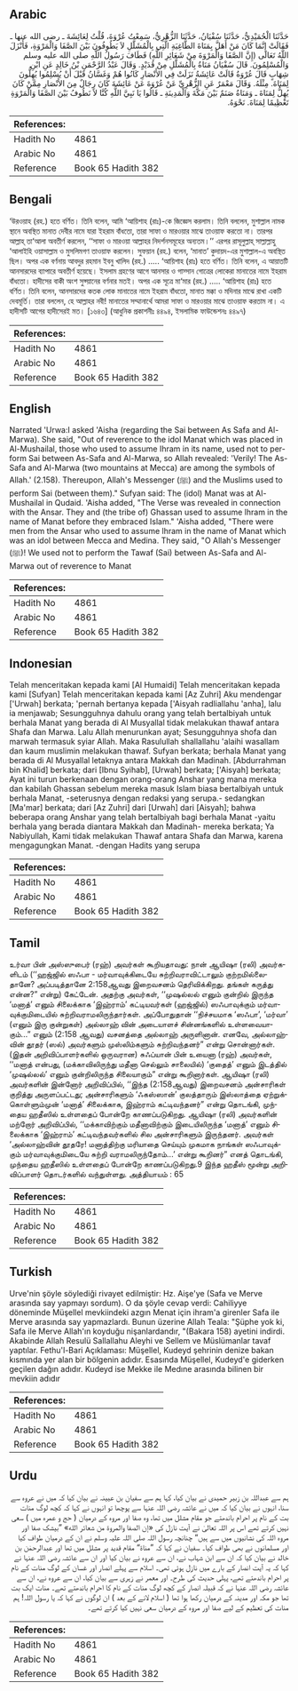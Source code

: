 ## Arabic


<div dir="rtl" lang="ar" style={{fontSize:'larger',backgroundColor:'#f8f9fa',padding:20}}>
حَدَّثَنَا الْحُمَيْدِيُّ، حَدَّثَنَا سُفْيَانُ، حَدَّثَنَا الزُّهْرِيُّ، سَمِعْتُ عُرْوَةَ، قُلْتُ لِعَائِشَةَ ـ رضى الله عنها ـ فَقَالَتْ إِنَّمَا كَانَ مَنْ أَهَلَّ بِمَنَاةَ الطَّاغِيَةِ الَّتِي بِالْمُشَلَّلِ لاَ يَطُوفُونَ بَيْنَ الصَّفَا وَالْمَرْوَةِ، فَأَنْزَلَ اللَّهُ تَعَالَى ‏(‏إِنَّ الصَّفَا وَالْمَرْوَةَ مِنْ شَعَائِرِ اللَّهِ‏)‏ فَطَافَ رَسُولُ اللَّهِ صلى الله عليه وسلم وَالْمُسْلِمُونَ‏.‏ قَالَ سُفْيَانُ مَنَاةُ بِالْمُشَلَّلِ مِنْ قُدَيْدٍ‏.‏ وَقَالَ عَبْدُ الرَّحْمَنِ بْنُ خَالِدٍ عَنِ ابْنِ شِهَابٍ قَالَ عُرْوَةُ قَالَتْ عَائِشَةُ نَزَلَتْ فِي الأَنْصَارِ كَانُوا هُمْ وَغَسَّانُ قَبْلَ أَنْ يُسْلِمُوا يُهِلُّونَ لِمَنَاةَ‏.‏ مِثْلَهُ‏.‏ وَقَالَ مَعْمَرٌ عَنِ الزُّهْرِيِّ عَنْ عُرْوَةَ عَنْ عَائِشَةَ كَانَ رِجَالٌ مِنَ الأَنْصَارِ مِمَّنْ كَانَ يُهِلُّ لِمَنَاةَ ـ وَمَنَاةُ صَنَمٌ بَيْنَ مَكَّةَ وَالْمَدِينَةِ ـ قَالُوا يَا نَبِيَّ اللَّهِ كُنَّا لاَ نَطُوفُ بَيْنَ الصَّفَا وَالْمَرْوَةِ تَعْظِيمًا لِمَنَاةَ‏.‏ نَحْوَهُ‏.‏
</div>
<div style={{backgroundColor:'#f8f9fa',padding:20, marginBottom: 10}}><table> <thead> <tr> <th>References:</th> <th></th> </tr> </thead> <tbody><tr><td>Hadith No</td><td>4861</td></tr><tr><td>Arabic No</td><td>4861</td></tr><tr><td>Reference</td><td>Book 65 Hadith 382</td></tr></tbody></table></div>

## Bengali


<div dir="ltr" lang="bn" style={{fontSize:'larger',backgroundColor:'#f8f9fa',padding:20}}>
‘উরওয়াহ (রহ.) হতে বর্ণিত। তিনি বলেন, আমি ‘আয়িশাহ (রাঃ)-কে জিজ্ঞেস করলাম। তিনি বললেন, মুশাল্লাল নামক স্থানে অবস্থিত মানাত দেবীর নামে যারা ইহরাম বাঁধতো, তারা সাফা ও মারওয়ার মাঝে তাওয়াফ করতো না। তারপর আল্লাহ্ তা‘আলা অবতীর্ণ করলেন, ‘‘সাফা ও মারওয়া আল্লাহর নিদর্শনসমূহের অন্যতম।’’ এরপর রাসূলুল্লাহ্ সাল্লাল্লাহু ‘আলাইহি ওয়াসাল্লাম ও মুসলিমগণ তাওয়াফ করলেন। সুফয়ান (রহ.) বলেন, ‘মানাত’ কুদায়দ-এর মুশাল্লাল-এ অবস্থিত ছিল। অপর এক বর্ণনায় আবদুর রহমান ইবনু খালিদ (রহ.) ..... ‘আয়িশাহ (রাঃ) হতে বর্ণিত। তিনি বলেন, এ আয়াতটি আনসারদের ব্যাপারে অবতীর্ণ হয়েছে। ইসলাম গ্রহণের আগে আনসার ও গাস্সান গোত্রের লোকেরা মানাতের নামে ইহরাম বাঁধতো। হাদীসের বাকী অংশ সুফ্য়ানের বর্ণনার মতই। অপর এক সূত্রে মা‘মার (রহ.) ..... ‘আয়িশাহ (রাঃ) হতে বর্ণিত। তিনি বলেন, আনসারদের কতক লোক মানাতের নামে ইহরাম বাঁধতো, মানাত মক্কা ও মদিনার মাঝে রাখা একটি দেবমূর্তি। তারা বললেন, হে আল্লাহর নবী! মানাতের সম্মানার্থে আমরা সাফা ও মারওয়ার মাঝে তাওয়াফ করতাম না। এ হাদীসটি আগের হাদীসেরই মত। [১৬৪৩] (আধুনিক প্রকাশনীঃ ৪৪৯৪, ইসলামিক ফাউন্ডেশনঃ ৪৪৯৭)
</div>
<div style={{backgroundColor:'#f8f9fa',padding:20, marginBottom: 10}}><table> <thead> <tr> <th>References:</th> <th></th> </tr> </thead> <tbody><tr><td>Hadith No</td><td>4861</td></tr><tr><td>Arabic No</td><td>4861</td></tr><tr><td>Reference</td><td>Book 65 Hadith 382</td></tr></tbody></table></div>

## English


<div dir="ltr" lang="en" style={{fontSize:'larger',backgroundColor:'#f8f9fa',padding:20}}>
Narrated 'Urwa:I asked 'Aisha (regarding the Sai between As Safa and Al-Marwa). She said, "Out of reverence to the idol Manat which was placed in Al-Mushailal, those who used to assume Ihram in its name, used not to perform Sai between As-Safa and Al-Marwa, so Allah revealed: 'Verily! The As-Safa and Al-Marwa (two mountains at Mecca) are among the symbols of Allah.' (2.158). Thereupon, Allah's Messenger (ﷺ) and the Muslims used to perform Sai (between them)." Sufyan said: The (idol) Manat was at Al-Mushailal in Qudaid. 'Aisha added, "The Verse was revealed in connection with the Ansar. They and (the tribe of) Ghassan used to assume lhram in the name of Manat before they embraced Islam." 'Aisha added, "There were men from the Ansar who used to assume lhram in the name of Manat which was an idol between Mecca and Medina. They said, "O Allah's Messenger (ﷺ)! We used not to perform the Tawaf (Sai) between As-Safa and Al-Marwa out of reverence to Manat
</div>
<div style={{backgroundColor:'#f8f9fa',padding:20, marginBottom: 10}}><table> <thead> <tr> <th>References:</th> <th></th> </tr> </thead> <tbody><tr><td>Hadith No</td><td>4861</td></tr><tr><td>Arabic No</td><td>4861</td></tr><tr><td>Reference</td><td>Book 65 Hadith 382</td></tr></tbody></table></div>

## Indonesian


<div dir="ltr" lang="id" style={{fontSize:'larger',backgroundColor:'#f8f9fa',padding:20}}>
Telah menceritakan kepada kami [Al Humaidi] Telah menceritakan kepada kami [Sufyan] Telah menceritakan kepada kami [Az Zuhri] Aku mendengar ['Urwah] berkata; 'pernah bertanya kepada ['Aisyah radliallahu 'anha], lalu ia menjawab; Sesungguhnya dahulu orang yang telah bertalbiyah untuk berhala Manat yang berada di Al Musyallal tidak melakukan thawaf antara Shafa dan Marwa. Lalu Allah menurunkan ayat; Sesungguhnya shofa dan marwah termasuk syiar Allah. Maka Rasulullah shallallahu 'alaihi wasallam dan kaum muslimin melakukan thawaf. Sufyan berkata; berhala Manat yang berada di Al Musyallal letaknya antara Makkah dan Madinah. [Abdurrahman bin Khalid] berkata; dari [Ibnu Syihab], [Urwah] berkata; ['Aisyah] berkata; Ayat ini turun berkenaan dengan orang-orang Anshar yang mana mereka dan kabilah Ghassan sebelum mereka masuk Islam biasa bertalbiyah untuk berhala Manat, -seterusnya dengan redaksi yang serupa.- sedangkan [Ma'mar] berkata; dari [Az Zuhri] dari [Urwah] dari [Aisyah]; bahwa beberapa orang Anshar yang telah bertalbiyah bagi berhala Manat -yaitu berhala yang berada diantara Makkah dan Madinah- mereka berkata; Ya Nabiyullah, Kami tidak melakukan Thawaf antara Shafa dan Marwa, karena mengagungkan Manat. -dengan Hadits yang serupa
</div>
<div style={{backgroundColor:'#f8f9fa',padding:20, marginBottom: 10}}><table> <thead> <tr> <th>References:</th> <th></th> </tr> </thead> <tbody><tr><td>Hadith No</td><td>4861</td></tr><tr><td>Arabic No</td><td>4861</td></tr><tr><td>Reference</td><td>Book 65 Hadith 382</td></tr></tbody></table></div>

## Tamil


<div dir="ltr" lang="ta" style={{fontSize:'larger',backgroundColor:'#f8f9fa',padding:20}}>
உர்வா பின் அஸ்ஸுபைர் (ரஹ்) அவர்கள் கூறியதாவது: நான் ஆயிஷா (ரலி) அவர்களிடம் (‘‘ஹஜ்ஜில் ஸஃபா - மர்வாவுக்கிடையே சுற்றிவராவிட்டாலும் குற்றமில்லைதானே? அப்படித்தானே 2:158ஆவது இறைவசனம் தெரிவிக்கிறது. தங்கள் கருத்து என்ன?” என்று) கேட்டேன். அதற்கு அவர்கள், ‘‘முஷல்லல் எனும் குன்றில் இருந்த ‘மனாத்’ எனும் சிலைக்காக ‘இஹ்ராம்’ கட்டியவர்கள் (ஹஜ்ஜில்) ஸஃபாவுக்கும் மர்வாவுக்குமிடையில் சுற்றிவராமலிருந்தார்கள். அப்போதுதான் ‘‘நிச்சயமாக ‘ஸஃபா’, ‘மர்வா’ (எனும் இரு குன்றுகள்) அல்லாஹ் வின் அடையாளச் சின்னங்களில் உள்ளவையாகும்...” எனும் (2:158 ஆவது) வசனத்தை அல்லாஹ் அருளினான். எனவே, அல்லாஹ்வின் தூதர் (ஸல்) அவர்களும் முஸ்லிம்களும் சுற்றிவந்தனர்” என்று சொன்னார்கள். (இதன் அறிவிப்பாளர்களில் ஒருவரான) சுஃப்யான் பின் உயைனா (ரஹ்) அவர்கள், ‘‘மனாத் என்பது, (மக்காவிலிருந்து மதீனா செல்லும் சாலையில்) ‘குதைத்’ எனும் இடத்தில் ‘முஷல்லல்’ எனும் குன்றிலிருந்த சிலையாகும்” என்று கூறினார்கள். ஆயிஷா (ரலி) அவர்களின் இன்னோர் அறிவிப்பில், ‘‘இந்த (2:158ஆவது) இறைவசனம் அன்சாரிகள் குறித்து அருளப்பட்டது; அன்சாரிகளும் ‘ஃகஸ்ஸான்’ குலத்தாரும் இஸ்லாத்தை ஏற்றுக்கொள்ளும்முன் ‘மனாத்’ சிலைக்காக, இஹ்ராம் கட்டிவந்தனர்” என்று தொடங்கி, முந்தைய ஹதீஸில் உள்ளதைப் போன்றே காணப்படுகிறது. ஆயிஷா (ரலி) அவர்களின் மற்றோர் அறிவிப்பில், ‘‘மக்காவிற்கும் மதீனாவிற்கும் இடையிலிருந்த ‘மனாத்’ எனும் சிலைக்காக ‘இஹ்ராம்’ கட்டிவந்தவர்களில் சில அன்சாரிகளும் இருந்தனர். அவர்கள் ‘அல்லாஹ்வின் தூதரே! மனாத்திற்கு மரியாதை செய்யும் முகமாக நாங்கள் ஸஃபாவுக்கும் மர்வாவுக்குமிடையே சுற்றி வராமலிருந்தோம்...’ என்று கூறினர்” எனத் தொடங்கி, முந்தைய ஹதீஸில் உள்ளதைப் போன்றே காணப்படுகிறது.9 இந்த ஹதீஸ் மூன்று அறிவிப்பாளர் தொடர்களில் வந்துள்ளது. அத்தியாயம் : 65
</div>
<div style={{backgroundColor:'#f8f9fa',padding:20, marginBottom: 10}}><table> <thead> <tr> <th>References:</th> <th></th> </tr> </thead> <tbody><tr><td>Hadith No</td><td>4861</td></tr><tr><td>Arabic No</td><td>4861</td></tr><tr><td>Reference</td><td>Book 65 Hadith 382</td></tr></tbody></table></div>

## Turkish


<div dir="ltr" lang="tr" style={{fontSize:'larger',backgroundColor:'#f8f9fa',padding:20}}>
Urve'nin şöyle söylediği rivayet edilmiştir: Hz. Aişe'ye (Safa ve Merve arasında say yapmayı sordum). O da şöyle cevap verdi: Cahiliyye döneminde Müşellel mevkiindeki azgın Menat için ihram'a girenler Safa ile Merve arasında say yapmazlardı. Bunun üzerine Allah Teala: "Şüphe yok ki, Safa ile Merve Allah'ın koyduğu nişanlardandır, "(Bakara 158) ayetini indirdi. Akabinde Allah Resulü Sallallahu Aleyhi ve Sellem ve Müslümanlar tavaf yaptılar. Fethu'l-Bari Açıklaması: Müşellel, Kudeyd şehrinin denize bakan kısmında yer alan bir bölgenin adıdır. Esasında Müşellel, Kudeyd'e giderken geçilen dağın adıdır. Kudeyd ise Mekke ile Medıne arasında bilinen bir mevkiin adıdır
</div>
<div style={{backgroundColor:'#f8f9fa',padding:20, marginBottom: 10}}><table> <thead> <tr> <th>References:</th> <th></th> </tr> </thead> <tbody><tr><td>Hadith No</td><td>4861</td></tr><tr><td>Arabic No</td><td>4861</td></tr><tr><td>Reference</td><td>Book 65 Hadith 382</td></tr></tbody></table></div>

## Urdu


<div dir="rtl" lang="ur" style={{fontSize:'larger',backgroundColor:'#f8f9fa',padding:20}}>
ہم سے عبداللہ بن زبیر حمیدی نے بیان کیا، کہا ہم سے سفیان بن عیینہ نے بیان کیا کہ میں نے عروہ سے سنا، انہوں نے بیان کیا کہ میں نے عائشہ رضی اللہ عنہا سے پوچھا تو انہوں نے کہا کہ کچھ لوگ منات بت کے نام پر احرام باندھتے جو مقام مشلل میں تھا، وہ صفا اور مروہ کے درمیان ( حج و عمرہ میں ) سعی نہیں کرتے تھے اس پر اللہ تعالیٰ نے آیت نازل کی «إن الصفا والمروة من شعائر الله‏» ”بیشک صفا اور مروہ اللہ کی نشانیوں میں سے ہیں“ چنانچہ رسول اللہ صلی اللہ علیہ وسلم نے ان کے درمیان طواف کیا اور مسلمانوں نے بھی طواف کیا۔ سفیان نے کہا کہ ”مناۃ“ مقام قدید پر مشلل میں تھا اور عبدالرحمٰن بن خالد نے بیان کیا کہ ان سے ابن شہاب نے، ان سے عروہ نے بیان کیا اور ان سے عائشہ رضی اللہ عنہا نے کہا کہ یہ آیت انصار کے بارے میں نازل ہوئی تھی۔ اسلام سے پہلے انصار اور غسان کے لوگ منات کے نام پر احرام باندھتے تھے، پہلی حدیث کی طرح۔ اور معمر نے زہری سے بیان کیا، ان سے عروہ نے، ان سے عائشہ رضی اللہ عنہا نے کہ قبیلہ انصار کے کچھ لوگ منات کے نام کا احرام باندھتے تھے۔ منات ایک بت تھا جو مکہ اور مدینہ کے درمیان رکھا ہوا تھا ( اسلام لانے کے بعد ) ان لوگوں نے کہا کہ یا رسول اللہ! ہم منات کی تعظیم کے لیے صفا اور مروہ کے درمیان سعی نہیں کیا کرتے تھے۔
</div>
<div style={{backgroundColor:'#f8f9fa',padding:20, marginBottom: 10}}><table> <thead> <tr> <th>References:</th> <th></th> </tr> </thead> <tbody><tr><td>Hadith No</td><td>4861</td></tr><tr><td>Arabic No</td><td>4861</td></tr><tr><td>Reference</td><td>Book 65 Hadith 382</td></tr></tbody></table></div>